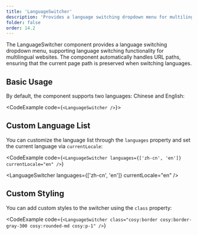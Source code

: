 ```yaml
---
title: 'LanguageSwitcher'
description: 'Provides a language switching dropdown menu for multilingual website language switching functionality'
folder: false
order: 14.2
---
```



The LanguageSwitcher component provides a language switching dropdown menu, supporting language switching functionality for multilingual websites. The component automatically handles URL paths, ensuring that the current page path is preserved when switching languages.

## Basic Usage

By default, the component supports two languages: Chinese and English:

<CodeExample code={`<LanguageSwitcher />`}>
  <LanguageSwitcher />
</CodeExample>

## Custom Language List

You can customize the language list through the `languages` property and set the current language via `currentLocale`:

<CodeExample
  code={`<LanguageSwitcher
  languages={['zh-cn', 'en']}
  currentLocale="en"
/>`}
>
  <LanguageSwitcher languages={['zh-cn', 'en']} currentLocale="en" />
</CodeExample>

## Custom Styling

You can add custom styles to the switcher using the `class` property:

<CodeExample
  code={`<LanguageSwitcher class="cosy:border cosy:border-gray-300 cosy:rounded-md cosy:p-1" />`}
>
  <LanguageSwitcher class="cosy:border cosy:border-gray-300 cosy:rounded-md cosy:p-1" />
</CodeExample>
